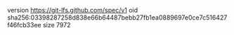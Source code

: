 version https://git-lfs.github.com/spec/v1
oid sha256:03398287258d838e66b64487bebb27fb1ea0889697e0ce7c516427f46fcb33ee
size 7972
